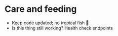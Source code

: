 # Care and feeding

- Keep code updated; no tropical fish 👷
- Is this thing still working? Health check endpoints
